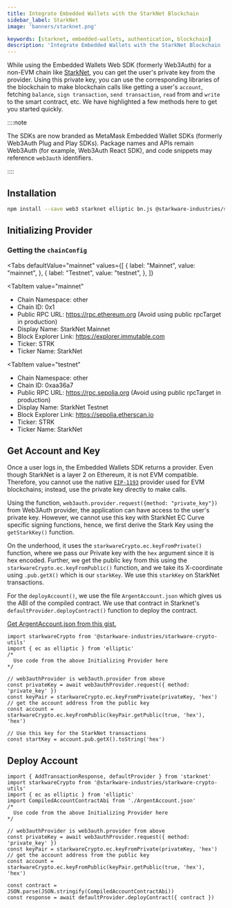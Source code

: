```yaml
---
title: Integrate Embedded Wallets with the StarkNet Blockchain
sidebar_label: StarkNet
image: 'banners/starknet.png'

keywords: [starknet, embedded-wallets, authentication, blockchain]
description: 'Integrate Embedded Wallets with the StarkNet Blockchain | Embedded Wallets'
---
```



While using the Embedded Wallets Web SDK (formerly Web3Auth) for a non-EVM chain like [StarkNet](https://starkware.co/starknet/), you can get the user's private key from the provider. Using this private key, you can use the corresponding libraries of the blockchain to make blockchain calls like getting a user's `account`, fetching `balance`, `sign transaction`, `send transaction`, `read` from and `write` to the smart contract, etc. We have highlighted a few methods here to get you started quickly.

::::note

The SDKs are now branded as MetaMask Embedded Wallet SDKs (formerly Web3Auth Plug and Play SDKs). Package names and APIs remain Web3Auth (for example, Web3Auth React SDK), and code snippets may reference `web3auth` identifiers.

::::

## Installation

```bash npm2yarn
npm install --save web3 starknet elliptic bn.js @starkware-industries/starkware-crypto-utils
```

## Initializing Provider

### Getting the `chainConfig`

<Tabs
 defaultValue="mainnet"
  values={[
    { label: "Mainnet", value: "mainnet", },
    { label: "Testnet", value: "testnet", },
  ]}
>
<TabItem
  value="mainnet"
>

- Chain Namespace: other
- Chain ID: 0x1
- Public RPC URL: https://rpc.ethereum.org (Avoid using public rpcTarget in production)
- Display Name: StarkNet Mainnet
- Block Explorer Link: https://explorer.immutable.com
- Ticker: STRK
- Ticker Name: StarkNet

</TabItem>

<TabItem
  value="testnet"
>

- Chain Namespace: other
- Chain ID: 0xaa36a7
- Public RPC URL: https://rpc.sepolia.org (Avoid using public rpcTarget in production)
- Display Name: StarkNet Testnet
- Block Explorer Link: https://sepolia.etherscan.io
- Ticker: STRK
- Ticker Name: StarkNet

</TabItem>
</Tabs>

## Get Account and Key

Once a user logs in, the Embedded Wallets SDK returns a provider. Even though StarkNet is a layer 2 on Ethereum, it is not EVM compatible. Therefore, you cannot use the native [`EIP-1193`](https://eips.ethereum.org/EIPS/eip-1193) provider used for EVM blockchains; instead, use the private key directly to make calls.

Using the function, `web3auth.provider.request({method: "private_key"})` from Web3Auth provider, the application can have access to the user's private key. However, we cannot use this key with StarkNet EC Curve specific signing functions, hence, we first derive the Stark Key using the `getStarkKey()` function.

On the underhood, it uses the `starkwareCrypto.ec.keyFromPrivate()` function, where we pass our Private key with the `hex` argument since it is hex encoded. Further, we get the public key from this using the `starkwareCrypto.ec.keyFromPublic()` function, and we take its X-coordinate using `.pub.getX()` which is our `starkKey`. We use this `starkKey` on StarkNet transactions.

For the `deployAccount()`, we use the file `ArgentAccount.json` which gives us the ABI of the compiled contract. We use that contract in Starknet's `defaultProvider.deployContract()` function to deploy the contract.

[Get ArgentAccount.json from this gist.](https://gist.githubusercontent.com/yashovardhan/27e622a0f8de5acb3686674cd10fe0c8/raw/c1b2f70996083d2c3e85330464f71735aecf58a8/ArgentAccount.json)

```tsx
import starkwareCrypto from '@starkware-industries/starkware-crypto-utils'
import { ec as elliptic } from 'elliptic'
/*
  Use code from the above Initializing Provider here
*/

// web3authProvider is web3auth.provider from above
const privateKey = await web3authProvider.request({ method: 'private_key' })
const keyPair = starkwareCrypto.ec.keyFromPrivate(privateKey, 'hex')
// get the account address from the public key
const account = starkwareCrypto.ec.keyFromPublic(keyPair.getPublic(true, 'hex'), 'hex')

// Use this key for the StarkNet transactions
const startKey = account.pub.getX().toString('hex')
```

## Deploy Account

```tsx
import { AddTransactionResponse, defaultProvider } from 'starknet'
import starkwareCrypto from '@starkware-industries/starkware-crypto-utils'
import { ec as elliptic } from 'elliptic'
import CompiledAccountContractAbi from './ArgentAccount.json'
/*
  Use code from the above Initializing Provider here
*/

// web3authProvider is web3auth.provider from above
const privateKey = await web3authProvider.request({ method: 'private_key' })
const keyPair = starkwareCrypto.ec.keyFromPrivate(privateKey, 'hex')
// get the account address from the public key
const account = starkwareCrypto.ec.keyFromPublic(keyPair.getPublic(true, 'hex'), 'hex')

const contract = JSON.parse(JSON.stringify(CompiledAccountContractAbi))
const response = await defaultProvider.deployContract({ contract })
```
